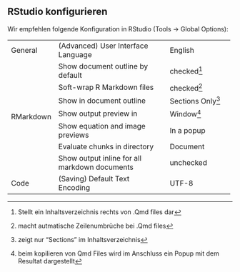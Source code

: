 ## RStudio konfigurieren

Wir empfehlen folgende Konfiguration in RStudio (Tools → Global Options):


+-----------+-----------------------------------------------+--------------------------+
| General   | (Advanced) User Interface Language            | English                  |
+-----------+-----------------------------------------------+--------------------------+
| RMarkdown | Show document outline by default              | checked[^outline]        |
+           +-----------------------------------------------+--------------------------+
|           | Soft-wrap R Markdown files                    | checked[^wrap]           |
+           +-----------------------------------------------+--------------------------+
|           | Show in document outline                      | Sections Only[^outline2] |
+           +-----------------------------------------------+--------------------------+
|           | Show output preview in                        | Window[^preview]         |
+           +-----------------------------------------------+--------------------------+
|           | Show equation and image previews              | In a popup               |
+           +-----------------------------------------------+--------------------------+
|           | Evaluate chunks in directory                  | Document                 |
+           +-----------------------------------------------+--------------------------+
|           | Show output inline for all markdown documents | unchecked                |
+-----------+-----------------------------------------------+--------------------------+
| Code      | (Saving) Default Text Encoding                | UTF-8                    |
+-----------+-----------------------------------------------+--------------------------+


[^outline]: Stellt ein Inhaltsverzeichnis rechts von .Qmd files dar
[^wrap]: macht autmatische Zeilenumbrüche bei .Qmd files
[^outline2]: zeigt nur "Sections" im Inhaltsverzeichnis
[^preview]: beim kopilieren von Qmd Files wird im Anschluss ein Popup mit dem Resultat dargestellt
